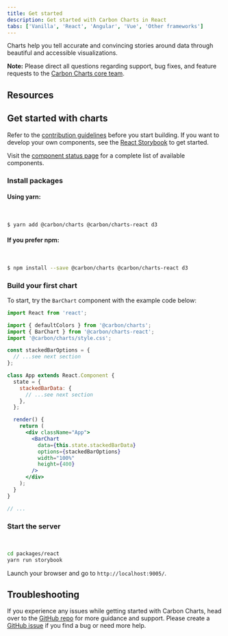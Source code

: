 ```yaml
---
title: Get started
description: Get started with Carbon Charts in React
tabs: ['Vanilla', 'React', 'Angular', 'Vue', 'Other frameworks']
---
```



<PageDescription>

Charts help you tell accurate and convincing stories around data through beautiful and accessible visualizations.

</PageDescription>

<InlineNotification>

**Note:** Please direct all questions regarding support, bug fixes, and feature requests to the [Carbon Charts core team](https://github.com/carbon-design-system/carbon-charts#core-team).

</InlineNotification>

## Resources

<Row className="resource-card-group">

<Column colMd={4} colLg={4} noGutterSm>
  <ResourceCard
    subTitle="Try Carbon Charts React components with CodeSandbox."
    href="https://codesandbox.io/s/pppmo3ollx">
    <MdxIcon name="codesandbox" />
  </ResourceCard>
</Column>

  <Column colMd={4} colLg={4} noGutterSm>
    <ResourceCard
      subTitle="Carbon Charts React"
      href="https://github.com/carbon-design-system/carbon-charts/tree/master/packages/react"
    >
      <MdxIcon name="github" />
    </ResourceCard>
  </Column>
</Row>

## Get started with charts

Refer to the [contribution guidelines](https://github.com/carbon-design-system/carbon-charts/blob/master/CONTRIBUTING.md) before you start building. If you want to develop your own components, see the [React Storybook](https://github.com/storybookjs/storybook/tree/next/app/react) to get started.

Visit the [component status page](https://github.com/carbon-design-system/carbon-charts#component-status) for a complete list of available components.

### Install packages

#### Using yarn:

<br />

```bash
$ yarn add @carbon/charts @carbon/charts-react d3
```

#### If you prefer npm:

<br />

```bash
$ npm install --save @carbon/charts @carbon/charts-react d3
```

### Build your first chart

To start, try the `BarChart` component with the example code below:

```jsx
import React from 'react';

import { defaultColors } from '@carbon/charts';
import { BarChart } from '@carbon/charts-react';
import '@carbon/charts/style.css';

const stackedBarOptions = {
  // ...see next section
};

class App extends React.Component {
  state = {
    stackedBarData: {
      // ...see next section
    },
  };

  render() {
    return (
      <div className="App">
        <BarChart
          data={this.state.stackedBarData}
          options={stackedBarOptions}
          width="100%"
          height={400}
        />
      </div>
    );
  }
}

// ...
```

### Start the server

<br />

```bash
cd packages/react
yarn run storybook
```

Launch your browser and go to `http://localhost:9005/`.

<DataOptionsSection />

## Troubleshooting

If you experience any issues while getting started with Carbon Charts, head over to the [GitHub repo](https://github.com/carbon-design-system/carbon-charts) for more guidance and support. Please create a [GitHub issue](https://github.com/carbon-design-system/carbon-charts/issues) if you find a bug or need more help.
